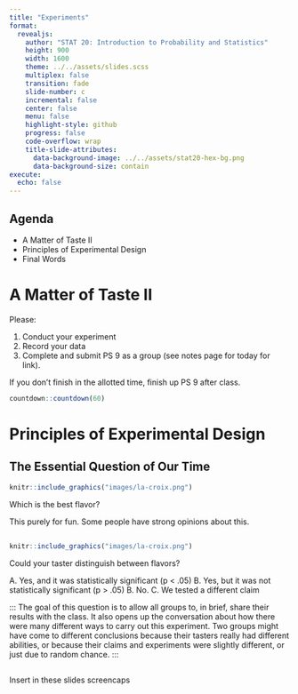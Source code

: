 ```yaml
---
title: "Experiments"
format:
  revealjs:
    author: "STAT 20: Introduction to Probability and Statistics"
    height: 900
    width: 1600
    theme: ../../assets/slides.scss
    multiplex: false
    transition: fade
    slide-number: c
    incremental: false
    center: false
    menu: false
    highlight-style: github
    progress: false
    code-overflow: wrap
    title-slide-attributes:
      data-background-image: ../../assets/stat20-hex-bg.png
      data-background-size: contain
execute: 
  echo: false
---
```


## Agenda

- A Matter of Taste II
- Principles of Experimental Design
- Final Words

# A Matter of Taste II

Please:

1. Conduct your experiment
2. Record your data
3. Complete and submit PS 9 as a group (see notes page for today for link).

If you don't finish in the allotted time, finish up PS 9 after class.

```r
countdown::countdown(60)
```

# Principles of Experimental Design

## The Essential Question of Our Time

```r
knitr::include_graphics("images/la-croix.png")
```

::: poll
Which is the best flavor?
:::

:::notes
This purely for fun. Some people have strong opinions about this.
:::

##

```r
knitr::include_graphics("images/la-croix.png")
```

::: poll
Could your taster distinguish between flavors?

A. Yes, and it was statistically significant (p < .05)
B. Yes, but it was not statistically significant (p > .05)
B. No.
C. We tested a different claim
:::

:::
The goal of this question is to allow all groups to, in brief, share their results with the class. It also opens up the conversation about how there were many different ways to carry out this experiment. Two groups might have come to different conclusions because their tasters really had different abilities, or because their claims and experiments were slightly different, or just due to random chance.
:::

## {background-image="images/student-example-front.png" background-size="contain"}

:::notes
Insert in these slides screencaps 
:::

## {background-image="images/student-example-back.png" background-size="contain"}

